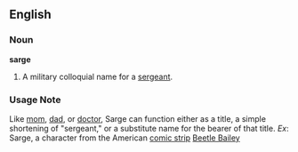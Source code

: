 ==English==
===Noun===
'''sarge'''
#A military colloquial name for a [[sergeant]].

===Usage Note===
Like [[mom]], [[dad]], or [[doctor]], Sarge can function either as a title, a simple shortening of "sergeant," or a substitute name for the bearer of that title. ''Ex'': Sarge, a character from the American [[comic strip]] [[w:Beetle Bailey|Beetle Bailey]]